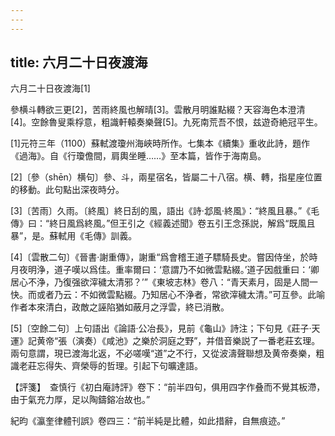 ```yaml
---
---
---
```

title: 六月二十日夜渡海
---



六月二十日夜渡海[1]


參横斗轉欲三更[2]，苦雨終風也解晴[3]。雲散月明誰點綴？天容海色本澄清[4]。空餘魯叟乘桴意，粗識軒轅奏樂聲[5]。九死南荒吾不恨，兹遊奇絶冠平生。

[1]元符三年（1100）蘇軾渡瓊州海峽時所作。七集本《續集》重收此詩，題作《過海》。自《行瓊儋間，肩輿坐睡……》至本篇，皆作于海南島。

[2]〔參（shēn）横句〕參、斗，兩星宿名，皆屬二十八宿。横、轉，指星座位置的移動。此句點出深夜時分。

[3]〔苦雨〕久雨。〔終風〕終日刮的風，語出《詩·邶風·終風》：“終風且暴。”《毛傳》曰：“終日風爲終風。”但王引之《經義述聞》卷五引王念孫説，解爲“既風且暴”，是。蘇軾用《毛傳》訓義。

[4]〔雲散二句〕《晉書·謝重傳》，謝重“爲會稽王道子驃騎長史。嘗因侍坐，於時月夜明浄，道子嘆以爲佳。重率爾曰：‘意謂乃不如微雲點綴。’道子因戲重曰：‘卿居心不浄，乃復强欲滓穢太清邪？’”《東坡志林》卷八：“青天素月，固是人間一快。而或者乃云：不如微雲點綴。乃知居心不浄者，常欲滓穢太清。”可互參。此喻作者本來清白，政敵之誣陷猶如蔽月之浮雲，終已消散。

[5]〔空餘二句〕上句語出《論語·公冶長》，見前《龜山》詩注；下句見《莊子·天運》記黄帝“張（演奏）《咸池》之樂於洞庭之野”，并借音樂説了一番老莊玄理。兩句意謂，現已渡海北返，不必嗟嘆“道”之不行，又從波濤聲聯想及黄帝奏樂，粗識老莊忘得失、齊榮辱的哲理。引起下句曠達語。

【評箋】　查慎行《初白庵詩評》卷下：“前半四句，俱用四字作叠而不覺其板滯，由于氣充力厚，足以陶鑄鎔冶故也。”

紀昀《瀛奎律體刊誤》卷四三：“前半純是比體，如此措辭，自無痕迹。”